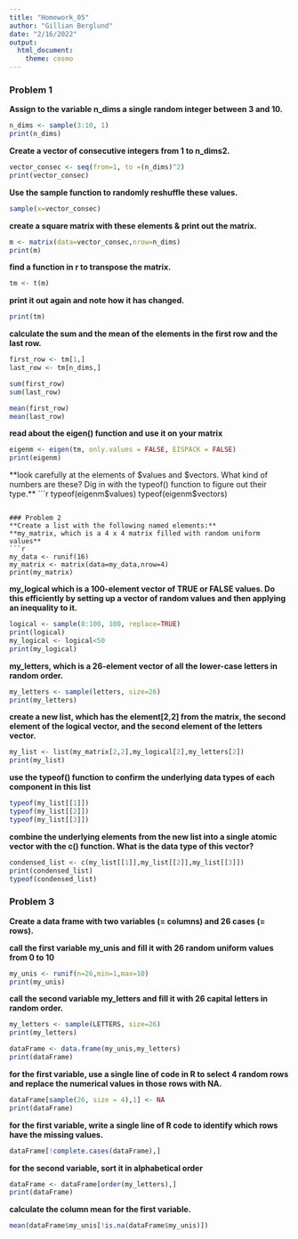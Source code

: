 ```yaml
---
title: "Homework_05"
author: "Gillian Berglund"
date: "2/16/2022"
output: 
  html_document: 
    theme: cosmo
---
```

### Problem 1
**Assign to the variable n_dims a single random integer between 3 and 10.**
```r
n_dims <- sample(3:10, 1)
print(n_dims)
```

**Create a vector of consecutive integers from 1 to n_dims2.**
```r
vector_consec <- seq(from=1, to =(n_dims)^2)
print(vector_consec)
```
**Use the sample function to randomly reshuffle these values.**
```r
sample(x=vector_consec)
```
**create a square matrix with these elements & print out the matrix.**
```r
m <- matrix(data=vector_consec,nrow=n_dims)
print(m)
```
**find a function in r to transpose the matrix.**
```r
tm <- t(m)
```
**print it out again and note how it has changed.**
```r
print(tm)
```
**calculate the sum and the mean of the elements in the first row and the last row.**
```r
first_row <- tm[1,]
last_row <- tm[n_dims,]

sum(first_row)
sum(last_row)

mean(first_row)
mean(last_row)
```
**read about the eigen() function and use it on your matrix**
```r
eigenm <- eigen(tm, only.values = FALSE, EISPACK = FALSE)
print(eigenm)
```
**look carefully at the elements of $values and $vectors. What kind of numbers are these? Dig in with the typeof() function to figure out their type.**
```r
typeof(eigenm$values)
typeof(eigenm$vectors)
```

### Problem 2
**Create a list with the following named elements:**   
**my_matrix, which is a 4 x 4 matrix filled with random uniform values**   
```r
my_data <- runif(16)
my_matrix <- matrix(data=my_data,nrow=4)
print(my_matrix)
```
**my_logical which is a 100-element vector of TRUE or FALSE values. Do this efficiently by setting up a vector of random values and then applying an inequality to it.**   
```r
logical <- sample(0:100, 100, replace=TRUE)
print(logical)
my_logical <- logical<50
print(my_logical)
```
**my_letters, which is a 26-element vector of all the lower-case letters in random order.**   
```r
my_letters <- sample(letters, size=26)
print(my_letters)
```
**create a new list, which has the element[2,2] from the matrix, the second element of the logical vector, and the second element of the letters vector.**
```r
my_list <- list(my_matrix[2,2],my_logical[2],my_letters[2])
print(my_list)
```
**use the typeof() function to confirm the underlying data types of each component in this list**
```r
typeof(my_list[[1]])
typeof(my_list[[2]])
typeof(my_list[[3]])
```
**combine the underlying elements from the new list into a single atomic vector with the c() function. What is the data type of this vector?** 
```r
condensed_list <- c(my_list[[1]],my_list[[2]],my_list[[3]])
print(condensed_list)
typeof(condensed_list)
```

### Problem 3
**Create a data frame with two variables (= columns) and 26 cases (= rows).**   

**call the first variable my_unis and fill it with 26 random uniform values from 0 to 10**
```r
my_unis <- runif(n=26,min=1,max=10)
print(my_unis)
```
**call the second variable my_letters and fill it with 26 capital letters in random order.**
```r
my_letters <- sample(LETTERS, size=26)
print(my_letters)
```
```r
dataFrame <- data.frame(my_unis,my_letters)
print(dataFrame)
```
**for the first variable, use a single line of code in R to select 4 random rows and replace the numerical values in those rows with NA.**
```r
dataFrame[sample(26, size = 4),1] <- NA
print(dataFrame)
```
**for the first variable, write a single line of R code to identify which rows have the missing values.**
```r
dataFrame[!complete.cases(dataFrame),]
```
**for the second variable, sort it in alphabetical order**
```r
dataFrame <- dataFrame[order(my_letters),]
print(dataFrame)
```
**calculate the column mean for the first variable.**
```r
mean(dataFrame$my_unis[!is.na(dataFrame$my_unis)])
```